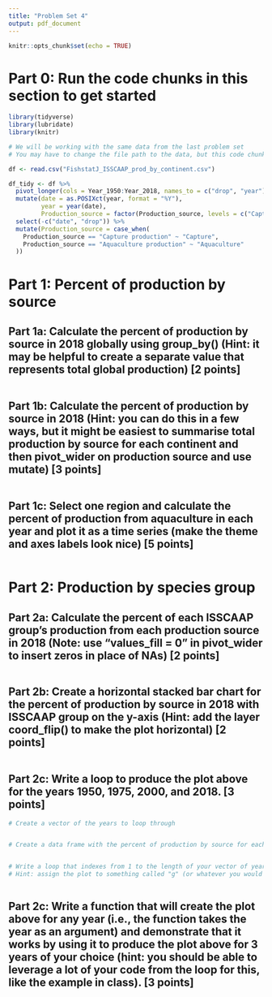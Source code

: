 ```yaml
---
title: "Problem Set 4"
output: pdf_document
---
```


```r
knitr::opts_chunk$set(echo = TRUE)
```

# Part 0: Run the code chunks in this section to get started

```r
library(tidyverse)
library(lubridate)
library(knitr)
```


```r
# We will be working with the same data from the last problem set
# You may have to change the file path to the data, but this code chunk should run otherwise

df <- read.csv("FishstatJ_ISSCAAP_prod_by_continent.csv")

df_tidy <- df %>% 
  pivot_longer(cols = Year_1950:Year_2018, names_to = c("drop", "year"), names_sep = "_", values_to = "tonnes", values_drop_na = TRUE) %>%
  mutate(date = as.POSIXct(year, format = "%Y"),
         year = year(date), 
         Production_source = factor(Production_source, levels = c("Capture production", "Aquaculture production"))) %>% 
  select(-c("date", "drop")) %>% 
  mutate(Production_source = case_when(
    Production_source == "Capture production" ~ "Capture",
    Production_source == "Aquaculture production" ~ "Aquaculture"
  ))

```


# Part 1: Percent of production by source 

## Part 1a: Calculate the percent of production by source in 2018 globally using group_by() (Hint: it may be helpful to create a separate value that represents total global production) [2 points]

```r


```


## Part 1b: Calculate the percent of production by source in 2018 (Hint: you can do this in a few ways, but it might be easiest to summarise total production by source for each continent and then pivot_wider on production source and use mutate) [3 points]

```r


```

## Part 1c: Select one region and calculate the percent of production from aquaculture in each year and plot it as a time series (make the theme and axes labels look nice) [5 points]

```r


```


# Part 2: Production by species group

## Part 2a: Calculate the percent of each ISSCAAP group's production from each production source in 2018 (Note: use "values_fill = 0" in pivot_wider to insert zeros in place of NAs) [2 points]

```r


```


## Part 2b: Create a horizontal stacked bar chart for the percent of production by source in 2018 with ISSCAAP group on the y-axis (Hint: add the layer coord_flip() to make the plot horizontal) [2 points]

```r


```

## Part 2c: Write a loop to produce the plot above for the years 1950, 1975, 2000, and 2018. [3 points]

```r
# Create a vector of the years to loop through


# Create a data frame with the percent of production by source for each year


# Write a loop that indexes from 1 to the length of your vector of years
# Hint: assign the plot to something called "g" (or whatever you would like) and add print(g) to your loop to see the result when you run this code chunk



```

## Part 2c: Write a function that will create the plot above for any year (i.e., the function takes the year as an argument) and demonstrate that it works by using it to produce the plot above for 3 years of your choice (hint: you should be able to leverage a lot of your code from the loop for this, like the example in class). [3 points]

```r


```


